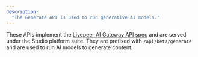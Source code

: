 ```yaml
---
description:
  "The Generate API is used to run generative AI models."
---
```


These APIs implement the [Livepeer AI Gateway API spec](/ai/api-reference) and
are served under the Studio platform suite. They are prefixed with
`/api/beta/generate` and are used to run AI models to generate content.
